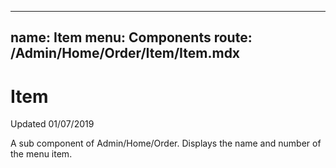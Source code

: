 
---
name: Item
menu: Components
route: /Admin/Home/Order/Item/Item.mdx
---

# Item

Updated 01/07/2019

A sub component of Admin/Home/Order. Displays the name and number of the menu item.

<Props of={Item} />
